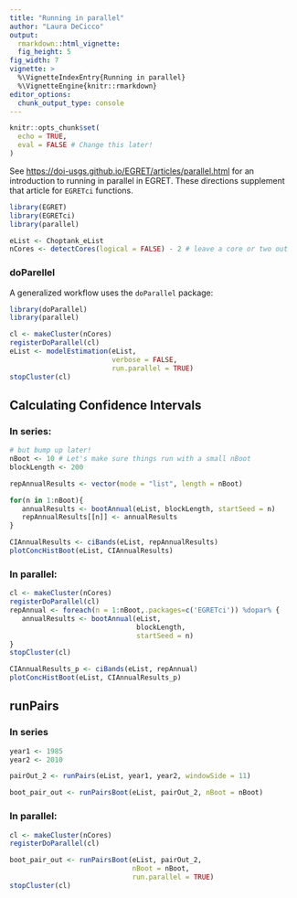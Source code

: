 ```yaml
---
title: "Running in parallel"
author: "Laura DeCicco"
output: 
  rmarkdown::html_vignette:
  fig_height: 5
fig_width: 7
vignette: >
  %\VignetteIndexEntry{Running in parallel}
  %\VignetteEngine{knitr::rmarkdown}
editor_options: 
  chunk_output_type: console
---
```


```r
knitr::opts_chunk$set(
  echo = TRUE,
  eval = FALSE # Change this later!
) 

```

See <https://doi-usgs.github.io/EGRET/articles/parallel.html> for an introduction to running in parallel in EGRET. These directions supplement that article for `EGRETci` functions.


```r
library(EGRET)
library(EGRETci)
library(parallel)

eList <- Choptank_eList
nCores <- detectCores(logical = FALSE) - 2 # leave a core or two out
```

### doParellel

A generalized workflow uses the `doParallel` package:

```r
library(doParallel)
library(parallel)

cl <- makeCluster(nCores)
registerDoParallel(cl)
eList <- modelEstimation(eList, 
                         verbose = FALSE,
                         run.parallel = TRUE)
stopCluster(cl)

```

## Calculating Confidence Intervals


### In series:

```r
# but bump up later!
nBoot <- 10 # Let's make sure things run with a small nBoot
blockLength <- 200

repAnnualResults <- vector(mode = "list", length = nBoot)

for(n in 1:nBoot){
   annualResults <- bootAnnual(eList, blockLength, startSeed = n)
   repAnnualResults[[n]] <- annualResults
}

CIAnnualResults <- ciBands(eList, repAnnualResults)
plotConcHistBoot(eList, CIAnnualResults)

```

### In parallel:

```r
cl <- makeCluster(nCores)
registerDoParallel(cl)
repAnnual <- foreach(n = 1:nBoot,.packages=c('EGRETci')) %dopar% {
   annualResults <- bootAnnual(eList, 
                               blockLength,
                               startSeed = n)  
}
stopCluster(cl)   

CIAnnualResults_p <- ciBands(eList, repAnnual)
plotConcHistBoot(eList, CIAnnualResults_p)

```


## runPairs

### In series

```r
year1 <- 1985
year2 <- 2010

pairOut_2 <- runPairs(eList, year1, year2, windowSide = 11)

boot_pair_out <- runPairsBoot(eList, pairOut_2, nBoot = nBoot)

```


### In parallel:

```r
cl <- makeCluster(nCores)
registerDoParallel(cl)

boot_pair_out <- runPairsBoot(eList, pairOut_2,
                              nBoot = nBoot, 
                              run.parallel = TRUE)
stopCluster(cl) 

```




